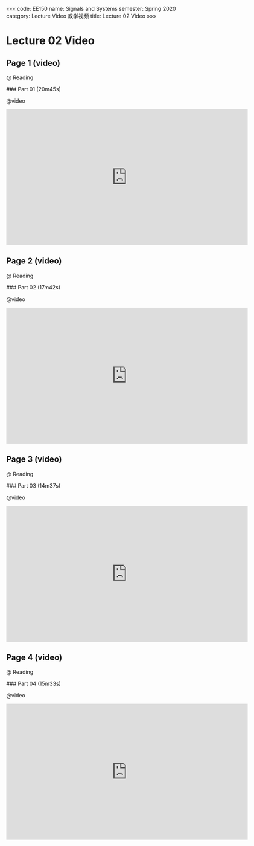 «««
code: EE150
name: Signals and Systems
semester: Spring 2020
category: Lecture Video 教学视频
title: Lecture 02 Video
»»»

# Lecture 02 Video

## Page 1 (video)

@ Reading

<div class="markdown-body">
### Part 01 (20m45s)
</div>

@video

<iframe src="https://watchsb.com/e/3hisayv0bjou.html" frameborder=0 marginwidth=0 marginheight=0 scrolling=no width=640 height=360 allowfullscreen></iframe>


## Page 2 (video)

@ Reading

<div class="markdown-body">
### Part 02 (17m42s)
</div>

@video

<iframe src="https://watchsb.com/e/83h929cmim6i.html" frameborder=0 marginwidth=0 marginheight=0 scrolling=no width=640 height=360 allowfullscreen></iframe>


## Page 3 (video)

@ Reading

<div class="markdown-body">
### Part 03 (14m37s)
</div>

@video

<iframe src="https://watchsb.com/e/z7yf0i1gnufa.html" frameborder=0 marginwidth=0 marginheight=0 scrolling=no width=640 height=360 allowfullscreen></iframe>


## Page 4 (video)

@ Reading

<div class="markdown-body">
### Part 04 (15m33s)
</div>

@video

<iframe src="https://watchsb.com/e/x6zvjscmp8do.html" frameborder=0 marginwidth=0 marginheight=0 scrolling=no width=640 height=360 allowfullscreen></iframe>


